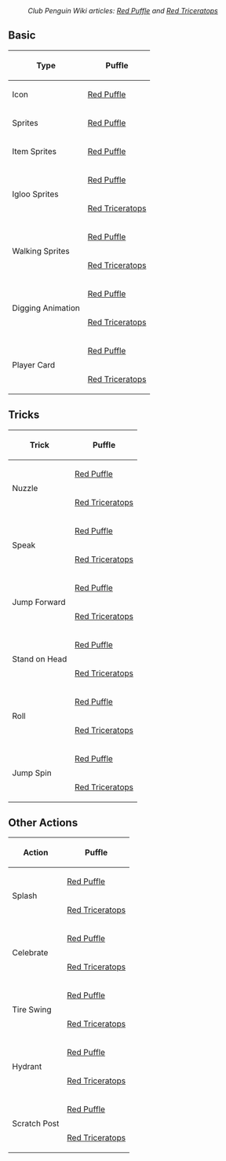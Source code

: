 :''Club Penguin Wiki articles: [[clubpenguinwiki:Red Puffle|Red Puffle]] and [[clubpenguinwiki:Red Triceratops|Red Triceratops]]''

==Basic==
<center>
{|class="wikitable" border="1"
!Type!!Puffle
|-
|Icon||[[Media:PuffleIconsRed.swf|Red Puffle]]
|-
|Sprites||[[Media:PuffleSpritesRed.swf|Red Puffle]]
|-
|Item Sprites||[[Media:ClothingSprites755.swf|Red Puffle]]
|-
| rowspan="2"|Igloo Sprites||[[Media:PuffleSpritesIglooPuffle red igloo.swf|Red Puffle]]
|-
|[[Media:PuffleSpritesIglooPuffle red1002 igloo.swf|Red Triceratops]]
|-
| rowspan="2"|Walking Sprites||[[Media:PuffleSpritesWalkPuffle red walk.swf|Red Puffle]]
|-
|[[Media:PuffleSpritesWalkPuffle red1002 walk.swf|Red Triceratops]]
|-
| rowspan="2"|Digging Animation||[[Media:PuffleSpritesDigPuffle red dig.swf|Red Puffle]]
|-
|[[Media:PuffleSpritesDigPuffle red1002 dig.swf|Red Triceratops]]
|-
| rowspan="2"|Player Card||[[Media:ClothingPaper755.swf|Red Puffle]]
|-
|[[Media:PufflePaperPuffle red1002 paper.swf|Red Triceratops]]
|}
</center>

==Tricks==
<center>
{|class="wikitable" border="1"
!Trick!!Puffle
|-
| rowspan="2"|Nuzzle||[[Media:PuffleSpritesTricksPuffle red nuzzle.swf|Red Puffle]]
|-
|[[Media:PuffleSpritesTricksPuffle red1002 nuzzle.swf|Red Triceratops]]
|-
| rowspan="2"|Speak||[[Media:PuffleSpritesTricksPuffle red speak.swf|Red Puffle]]
|-
|[[Media:PuffleSpritesTricksPuffle red1002 speak.swf|Red Triceratops]]
|-
| rowspan="2"|Jump Forward||[[Media:PuffleSpritesTricksPuffle red jumpForward.swf|Red Puffle]]
|-
|[[Media:PuffleSpritesTricksPuffle red1002 jumpForward.swf|Red Triceratops]]
|-
| rowspan="2"|Stand on Head||[[Media:PuffleSpritesTricksPuffle red standOnHead.swf|Red Puffle]]
|-
|[[Media:PuffleSpritesTricksPuffle red1002 standOnHead.swf|Red Triceratops]]
|-
| rowspan="2"|Roll||[[Media:PuffleSpritesTricksPuffle red roll.swf|Red Puffle]]
|-
|[[Media:PuffleSpritesTricksPuffle red1002 roll.swf|Red Triceratops]]
|-
| rowspan="2"|Jump Spin||[[Media:PuffleSpritesTricksPuffle red jumpSpin.swf|Red Puffle]]
|-
|[[Media:PuffleSpritesTricksPuffle red1002 jumpSpin.swf|Red Triceratops]]
|}
</center>

==Other Actions==
<center>
{|class="wikitable" border="1"
!Action!!Puffle
|-
| rowspan="2"|Splash||[[Media:PuffleSpritesAnimationSplashPuffle red splash.swf|Red Puffle]]
|-
|[[Media:PuffleSpritesAnimationSplashPuffle red1002 splash.swf|Red Triceratops]]
|-
| rowspan="2"|Celebrate||[[Media:PuffleSpritesAnimationCelebratePuffle red 100 percent.swf|Red Puffle]]
|-
|[[Media:PuffleSpritesAnimationCelebratePuffle red1002 100 percent.swf|Red Triceratops]]
|-
| rowspan="2"|Tire Swing||[[Media:PuffleSpritesPuffleparkTireswingPuffle red TireSwing.swf|Red Puffle]]
|-
|[[Media:PuffleSpritesPuffleparkTireswingPuffle red1002 TireSwing.swf|Red Triceratops]]
|-
| rowspan="2"|Hydrant||[[Media:PuffleSpritesPuffleparkHydrantPuffle red Hydrant.swf|Red Puffle]]
|-
|[[Media:PuffleSpritesPuffleparkHydrantPuffle red1002 Hydrant.swf|Red Triceratops]]
|-
| rowspan="2"|Scratch Post||[[Media:PuffleSpritesPuffleparkScratchpostPuffle red scratchpost.swf|Red Puffle]]
|-
|[[Media:PuffleSpritesPuffleparkScratchpostPuffle red1002 scratchpost.swf|Red Triceratops]]
|}
</center>